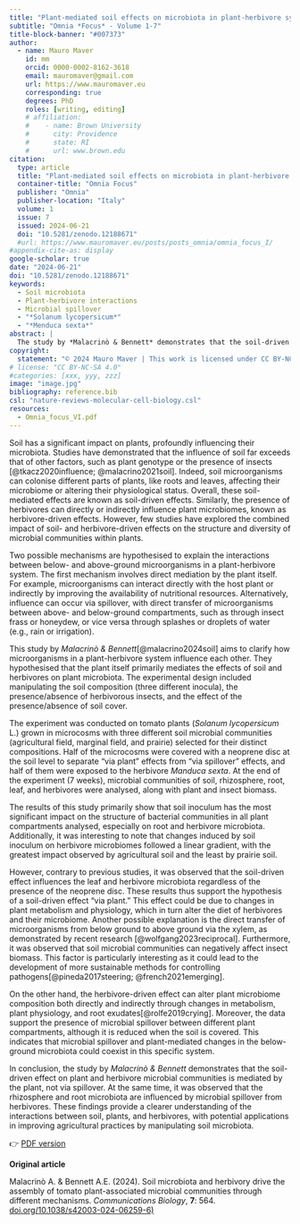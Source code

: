 ```yaml
---
title: "Plant-mediated soil effects on microbiota in plant-herbivore systems"
subtitle: "Omnia *Focus* - Volume 1-7"
title-block-banner: "#007373"
author:
  - name: Mauro Maver
    id: mm
    orcid: 0000-0002-8162-3618
    email: mauromaver@gmail.com
    url: https://www.mauromaver.eu
    corresponding: true
    degrees: PhD
    roles: [writing, editing]
    # affiliation: 
    #    - name: Brown University
    #      city: Providence
    #      state: RI
    #      url: www.brown.edu
citation:
  type: article
  title: "Plant-mediated soil effects on microbiota in plant-herbivore systems"
  container-title: "Omnia Focus"
  publisher: "Omnia"
  publisher-location: "Italy"
  volume: 1
  issue: 7
  issued: 2024-06-21
  doi: "10.5281/zenodo.12188671"
  #url: https://www.mauromaver.eu/posts/posts_omnia/omnia_focus_I/
#appendix-cite-as: display
google-scholar: true
date: "2024-06-21"
doi: "10.5281/zenodo.12188671"
keywords:
  - Soil microbiota
  - Plant-herbivore interactions
  - Microbial spillover
  - "*Solanum lycopersicum*"
  - "*Menduca sexta*"
abstract: |
  The study by *Malacrinò & Bennett* demonstrates that the soil-driven effects on plant and herbivore microbial communities are primarily mediated through the plant itself rather than through direct microorganism transfer. The results also highlight the impact of herbivores on the rhizosphere and root microbiota via microbial spillover. These findings offer insights into soil-plant-herbivore interactions with potential applications in sustainable agricultural practices.
copyright:
  statement: "© 2024 Mauro Maver | This work is licensed under CC BY-NC-SA 4.0"
# license: "CC BY-NC-SA 4.0"
#categories: [xxx, yyy, zzz]
image: "image.jpg"
bibliography: reference.bib
csl: "nature-reviews-molecular-cell-biology.csl"
resources: 
  - Omnia_focus_VI.pdf
---
```


::: drop-cap
Soil has a significant impact on plants, profoundly influencing their microbiota. Studies have demonstrated that the influence of soil far exceeds that of other factors, such as plant genotype or the presence of insects [@tkacz2020influence; @malacrino2021soil]. Indeed, soil microorganisms can colonise different parts of plants, like roots and leaves, affecting their microbiome or altering their physiological status. Overall, these soil-mediated effects are known as soil-driven effects. Similarly, the presence of herbivores can directly or indirectly influence plant microbiomes, known as herbivore-driven effects. However, few studies have explored the combined impact of soil- and herbivore-driven effects on the structure and diversity of microbial communities within plants.
:::

Two possible mechanisms are hypothesised to explain the interactions between below- and above-ground microorganisms in a plant-herbivore system. The first mechanism involves direct mediation by the plant itself. For example, microorganisms can interact directly with the host plant or indirectly by improving the availability of nutritional resources. Alternatively, influence can occur via spillover, with direct transfer of microorganisms between above- and below-ground compartments, such as through insect frass or honeydew, or vice versa through splashes or droplets of water (e.g., rain or irrigation).

This study by *Malacrinò & Bennett*[@malacrino2024soil] aims to clarify how microorganisms in a plant-herbivore system influence each other. They hypothesised that the plant itself primarily mediates the effects of soil and herbivores on plant microbiota. The experimental design included manipulating the soil composition (three different inocula), the presence/absence of herbivorous insects, and the effect of the presence/absence of soil cover.

The experiment was conducted on tomato plants (*Solanum lycopersicum* L.) grown in microcosms with three different soil microbial communities (agricultural field, marginal field, and prairie) selected for their distinct compositions. Half of the microcosms were covered with a neoprene disc at the soil level to separate “via plant” effects from “via spillover” effects, and half of them were exposed to the herbivore *Manduca sexta*. At the end of the experiment (7 weeks), microbial communities of soil, rhizosphere, root, leaf, and herbivores were analysed, along with plant and insect biomass.

The results of this study primarily show that soil inoculum has the most significant impact on the structure of bacterial communities in all plant compartments analysed, especially on root and herbivore microbiota. Additionally, it was interesting to note that changes induced by soil inoculum on herbivore microbiomes followed a linear gradient, with the greatest impact observed by agricultural soil and the least by prairie soil.

However, contrary to previous studies, it was observed that the soil-driven effect influences the leaf and herbivore microbiota regardless of the presence of the neoprene disc. These results thus support the hypothesis of a soil-driven effect “via plant.” This effect could be due to changes in plant metabolism and physiology, which in turn alter the diet of herbivores and their microbiome. Another possible explanation is the direct transfer of microorganisms from below ground to above ground via the xylem, as demonstrated by recent research [@wolfgang2023reciprocal]. Furthermore, it was observed that soil microbial communities can negatively affect insect biomass. This factor is particularly interesting as it could lead to the development of more sustainable methods for controlling pathogens[@pineda2017steering; @french2021emerging].

On the other hand, the herbivore-driven effect can alter plant microbiome composition both directly and indirectly through changes in metabolism, plant physiology, and root exudates[@rolfe2019crying]. Moreover, the data support the presence of microbial spillover between different plant compartments, although it is reduced when the soil is covered. This indicates that microbial spillover and plant-mediated changes in the below-ground microbiota could coexist in this specific system.

In conclusion, the study by *Malacrinò & Bennett* demonstrates that the soil-driven effect on plant and herbivore microbial communities is mediated by the plant, not via spillover. At the same time, it was observed that the rhizosphere and root microbiota are influenced by microbial spillover from herbivores. These findings provide a clearer understanding of the interactions between soil, plants, and herbivores, with potential applications in improving agricultural practices by manipulating soil microbiota.

👉 [PDF version](Omnia_focus_VII.pdf "Here you can download the PDF version")

::: {.callout-note appearance="minimal"}
**Original article**

Malacrinò A. & Bennett A.E. (2024). Soil microbiota and herbivory drive the assembly of tomato plant-associated microbial communities through different mechanisms. *Communications Biology*, **7**: 564. [doi.org/10.1038/s42003-024-06259-6)](https://doi.org/10.1038/s42003-024-06259-6)
:::
